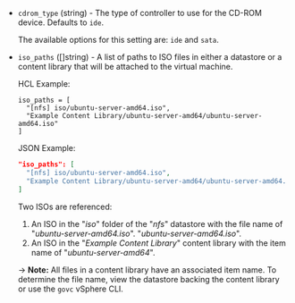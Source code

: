 <!-- Code generated from the comments of the CDRomConfig struct in builder/vsphere/common/step_add_cdrom.go; DO NOT EDIT MANUALLY -->

- `cdrom_type` (string) - The type of controller to use for the CD-ROM device. Defaults to `ide`.
  
  The available options for this setting are: `ide` and `sata`.

- `iso_paths` ([]string) - A list of paths to ISO files in either a datastore or a content library
  that will be attached to the virtual machine.
  
  HCL Example:
  
  ```hcl
  iso_paths = [
    "[nfs] iso/ubuntu-server-amd64.iso",
    "Example Content Library/ubuntu-server-amd64/ubuntu-server-amd64.iso"
  ]
  ```
  
  JSON Example:
  
  ```json
  "iso_paths": [
    "[nfs] iso/ubuntu-server-amd64.iso",
    "Example Content Library/ubuntu-server-amd64/ubuntu-server-amd64.iso"
  ]
  ```
  
  Two ISOs are referenced:
  
  1. An ISO in the "_iso_" folder of the "_nfs_" datastore with the file
    name of "_ubuntu-server-amd64.iso_". "_ubuntu-server-amd64.iso_".
  2. An ISO in the "_Example Content Library_" content library with the
    item name of "_ubuntu-server-amd64_".
  
  -> **Note:** All files in a content library have an associated item name.
  To determine the file name, view the datastore backing the content
  library or use the `govc` vSphere CLI.

<!-- End of code generated from the comments of the CDRomConfig struct in builder/vsphere/common/step_add_cdrom.go; -->
